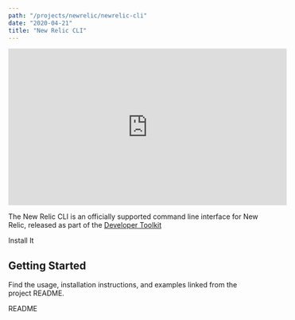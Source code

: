 ```yaml
---
path: "/projects/newrelic/newrelic-cli"
date: "2020-04-21"
title: "New Relic CLI"
---
```


<!-- Imports must occur at the top of the file -->

<div className="responsive-video">
  <iframe width="560" height="315" src="https://www.youtube.com/embed/g00AeKlECZA" frameborder="0" allow="accelerometer; autoplay; encrypted-media; gyroscope; picture-in-picture" allowfullscreen></iframe>
</div>


The New Relic CLI is an officially supported command line interface for New Relic, released as part of the [Developer Toolkit](https://newrelic.github.io/developer-toolkit/)

<Link to="https://github.com/newrelic/newrelic-cli#installation">Install It</Link>

## Getting Started

Find the usage, installation instructions, and examples linked from the project README.

<Link to="https://github.com/newrelic/newrelic-cli">README</Link>
